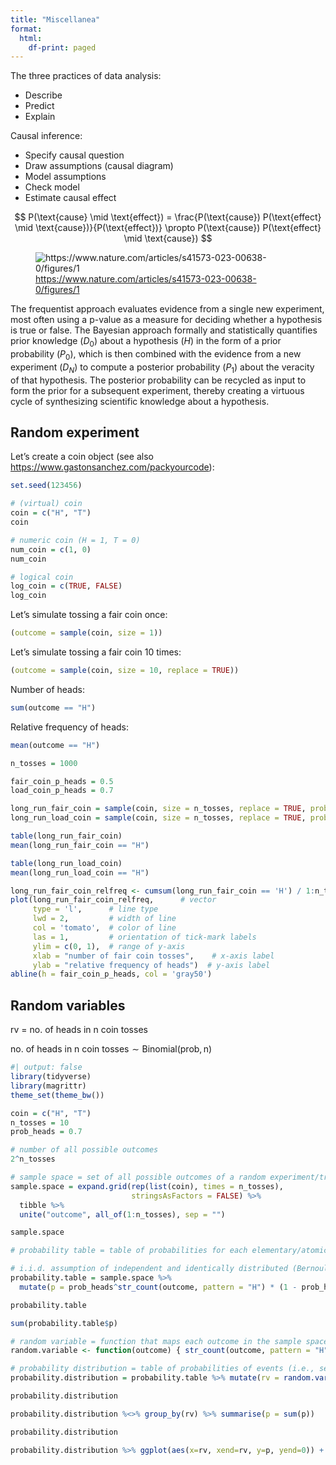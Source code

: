 ```yaml
---
title: "Miscellanea"
format:
  html:
    df-print: paged
---
```


The three practices of data analysis:

-   Describe
-   Predict
-   Explain

Causal inference:

-   Specify causal question
-   Draw assumptions (causal diagram)
-   Model assumptions
-   Check model
-   Estimate causal effect

$$
P(\text{cause} \mid \text{effect}) = \frac{P(\text{cause}) P(\text{effect} \mid \text{cause})}{P(\text{effect})} \propto P(\text{cause}) P(\text{effect} \mid \text{cause})
$$

![<https://www.nature.com/articles/s41573-023-00638-0/figures/1>](images/image-302188697.png)

The frequentist approach evaluates evidence from a single new experiment, most often using a p-value as a measure for deciding whether a hypothesis is true or false. The Bayesian approach formally and statistically quantifies prior knowledge ($D_0$) about a hypothesis ($H$) in the form of a prior probability ($P_0$), which is then combined with the evidence from a new experiment ($D_N$) to compute a posterior probability ($P_1$) about the veracity of that hypothesis. The posterior probability can be recycled as input to form the prior for a subsequent experiment, thereby creating a virtuous cycle of synthesizing scientific knowledge about a hypothesis.

## Random experiment

Let's create a coin object (see also <https://www.gastonsanchez.com/packyourcode>):

```r
set.seed(123456)

# (virtual) coin
coin = c("H", "T")
coin
```

```r
# numeric coin (H = 1, T = 0)
num_coin = c(1, 0)
num_coin
```

```r
# logical coin
log_coin = c(TRUE, FALSE)
log_coin
```

Let's simulate tossing a fair coin once:

```r
(outcome = sample(coin, size = 1))
```

Let's simulate tossing a fair coin 10 times:

```r
(outcome = sample(coin, size = 10, replace = TRUE))
```

Number of heads:

```r
sum(outcome == "H")
```

Relative frequency of heads:

```r
mean(outcome == "H")
```

```r
n_tosses = 1000

fair_coin_p_heads = 0.5
load_coin_p_heads = 0.7

long_run_fair_coin = sample(coin, size = n_tosses, replace = TRUE, prob = c(fair_coin_p_heads, 1-fair_coin_p_heads))
long_run_load_coin = sample(coin, size = n_tosses, replace = TRUE, prob = c(load_coin_p_heads, 1-load_coin_p_heads))
```

```r
table(long_run_fair_coin)
mean(long_run_fair_coin == "H")

table(long_run_load_coin)
mean(long_run_load_coin == "H")
```

```r
long_run_fair_coin_relfreq <- cumsum(long_run_fair_coin == 'H') / 1:n_tosses
plot(long_run_fair_coin_relfreq,      # vector
     type = 'l',      # line type
     lwd = 2,         # width of line
     col = 'tomato',  # color of line
     las = 1,         # orientation of tick-mark labels
     ylim = c(0, 1),  # range of y-axis
     xlab = "number of fair coin tosses",    # x-axis label
     ylab = "relative frequency of heads")  # y-axis label
abline(h = fair_coin_p_heads, col = 'gray50')
```

## Random variables

$\text{rv = no. of heads in n coin tosses}$

$\text{no. of heads in n coin tosses} \sim \text{Binomial}(\text{prob}, \text{n})$

```r
#| output: false
library(tidyverse)
library(magrittr)
theme_set(theme_bw())
```

```r
coin = c("H", "T")
n_tosses = 10
prob_heads = 0.7

# number of all possible outcomes
2^n_tosses

# sample space = set of all possible outcomes of a random experiment/trial = population
sample.space = expand.grid(rep(list(coin), times = n_tosses),
                           stringsAsFactors = FALSE) %>%
  tibble %>%
  unite("outcome", all_of(1:n_tosses), sep = "")

sample.space

# probability table = table of probabilities for each elementary/atomic event/sample point ("outcome") in the sample space

# i.i.d. assumption of independent and identically distributed (Bernoulli with same prob param) series/set of outcomes (random sample)
probability.table = sample.space %>%
  mutate(p = prob_heads^str_count(outcome, pattern = "H") * (1 - prob_heads)^str_count(outcome, pattern = "T"))

probability.table

sum(probability.table$p)

# random variable = function that maps each outcome in the sample space to a real number
random.variable <- function(outcome) { str_count(outcome, pattern = "H") }

# probability distribution = table of probabilities of events (i.e., set of outcomes) corresponding to each possible value of the random variable
probability.distribution = probability.table %>% mutate(rv = random.variable(outcome))

probability.distribution

probability.distribution %<>% group_by(rv) %>% summarise(p = sum(p))

probability.distribution

probability.distribution %>% ggplot(aes(x=rv, xend=rv, y=p, yend=0)) + geom_point() + geom_segment() + scale_x_continuous(breaks=0:n_tosses)
```
